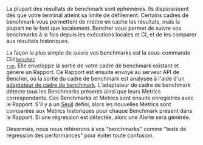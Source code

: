 La plupart des résultats de benchmark sont éphémères.
Ils disparaissent dès que votre terminal atteint sa limite de défilement.
Certains cadres de benchmark vous permettent de mettre en cache les résultats, mais la plupart ne le font que localement.
Bencher vous permet de suivre vos benchmarks à la fois depuis les exécutions locales et CI, et de les comparer aux résultats historiques.

La façon la plus simple de suivre vos benchmarks est la sous-commande CLI <code><a href="/fr/docs/explanation/bencher-run/">bencher run</a></code>.
Elle enveloppe la sortie de votre cadre de benchmark existant et génère un Rapport.
Ce Rapport est ensuite envoyé au serveur API de Bencher,
où la sortie du cadre de benchmark est analysée à l'aide d'un [adaptateur de cadre de benchmark](/fr/docs/explanation/adapters/).
L'adaptateur de cadre de benchmark détecte tous les Benchmarks présents ainsi que leurs Metrics correspondants.
Ces Benchmarks et Metrics sont ensuite enregistrés avec le Rapport.
S'il y a un [Seuil](/fr/docs/explanation/thresholds/) défini,
alors les nouvelles Metrics sont comparées aux Metrics historiques pour chaque Benchmark présent dans le Rapport.
Si une régression est détectée, alors une Alerte sera générée.

Désormais, nous nous référerons à vos "benchmarks" comme "tests de régression des performances" pour éviter toute confusion.
